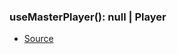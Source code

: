 ### useMasterPlayer(): null \| Player
- [Source](https://github.com/Androz2091/discord-player/blob/451214b/packages/discord-player/src/hooks/useMasterPlayer.ts#L3)